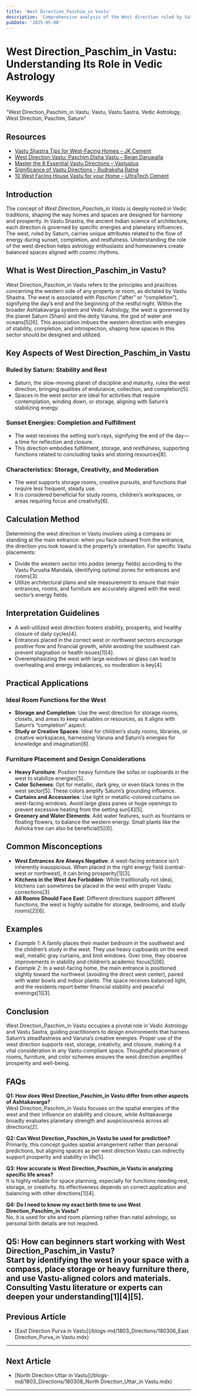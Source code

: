 ```yaml
---
title: 'West Direction_Paschim_in Vastu'
description: 'Comprehensive analysis of the West direction ruled by Saturn, its characteristics related to sunset, completion, storage, and rest, with detailed recommendations for appropriate room functions, furniture placement, and design considerations for western areas.'
pubDate: '2025-05-08'
---
```


# West Direction_Paschim_in Vastu: Understanding Its Role in Vedic Astrology

## Keywords

"West Direction_Paschim_in Vastu, Vastu, Vastu Sastra, Vedic Astrology, West Direction, Paschim, Saturn"

## Resources 

- [Vastu Shastra Tips for West-Facing Homes – JK Cement](https://www.jkcement.com/blog/vastu/vastu-shastra-for-west-facing-home/)
- [West Direction Vastu: Paschim Disha Vastu – Bejan Daruwalla](https://bejandaruwalla.com/blogs/vastu-shastra/west-direction-vastu)
- [Master the 8 Essential Vastu Directions – Vastuplus](https://vastuplus.com/vastu-directions.html)
- [Significance of Vastu Directions – Rudraksha Ratna](https://www.rudraksha-ratna.com/articles/significance-of-vastu-directions)
- [10 West Facing House Vastu for your Home – UltraTech Cement](https://www.ultratechcement.com/for-homebuilders/home-building-explained-single/descriptive-articles/west-facing-house-vastu)

## Introduction

The concept of *West Direction_Paschim_in Vastu* is deeply rooted in Vedic traditions, shaping the way homes and spaces are designed for harmony and prosperity. In Vastu Shastra, the ancient Indian science of architecture, each direction is governed by specific energies and planetary influences. The west, ruled by Saturn, carries unique attributes related to the flow of energy during sunset, completion, and restfulness. Understanding the role of the west direction helps astrology enthusiasts and homeowners create balanced spaces aligned with cosmic rhythms.

## What is West Direction_Paschim_in Vastu?

West Direction_Paschim_in Vastu refers to the principles and practices concerning the western side of any property or room, as dictated by Vastu Shastra. The west is associated with *Paschim* (“after” or “completion”), signifying the day’s end and the beginning of the restful night. Within the broader Ashtakavarga system and Vedic Astrology, the west is governed by the planet Saturn (Shani) and the deity Varuna, the god of water and oceans[5][6]. This association imbues the western direction with energies of stability, completion, and introspection, shaping how spaces in this sector should be designed and utilized.

## Key Aspects of West Direction_Paschim_in Vastu

### **Ruled by Saturn: Stability and Rest**

- Saturn, the slow-moving planet of discipline and maturity, rules the west direction, bringing qualities of endurance, collection, and completion[5].
- Spaces in the west sector are ideal for activities that require contemplation, winding down, or storage, aligning with Saturn’s stabilizing energy.

### **Sunset Energies: Completion and Fulfillment**

- The west receives the setting sun’s rays, signifying the end of the day—a time for reflection and closure.
- This direction embodies fulfillment, storage, and restfulness, supporting functions related to concluding tasks and storing resources[8].

### **Characteristics: Storage, Creativity, and Moderation**

- The west supports storage rooms, creative pursuits, and functions that require less frequent, steady use.
- It is considered beneficial for study rooms, children’s workspaces, or areas requiring focus and creativity[6].

## Calculation Method

Determining the west direction in Vastu involves using a compass or standing at the main entrance: when you face outward from the entrance, the direction you look toward is the property’s orientation. For specific Vastu placements:
- Divide the western sector into *padas* (energy fields) according to the Vastu Purusha Mandala, identifying optimal zones for entrances and rooms[3].
- Utilize architectural plans and site measurement to ensure that main entrances, rooms, and furniture are accurately aligned with the west sector’s energy fields.

## Interpretation Guidelines

- A well-utilized west direction fosters stability, prosperity, and healthy closure of daily cycles[4].
- Entrances placed in the correct west or northwest sectors encourage positive flow and financial growth, while avoiding the southwest can prevent stagnation or health issues[1][4].
- Overemphasizing the west with large windows or glass can lead to overheating and energy imbalances, so moderation is key[4].

## Practical Applications

### **Ideal Room Functions for the West**

- **Storage and Completion**: Use the west direction for storage rooms, closets, and areas to keep valuables or resources, as it aligns with Saturn’s “completion” aspect.
- **Study or Creative Spaces**: Ideal for children’s study rooms, libraries, or creative workspaces, harnessing Varuna and Saturn’s energies for knowledge and imagination[6].

### **Furniture Placement and Design Considerations**

- **Heavy Furniture**: Position heavy furniture like sofas or cupboards in the west to stabilize energies[5].
- **Color Schemes**: Opt for metallic, dark grey, or even black tones in the west sector[5]. These colors amplify Saturn’s grounding influence.
- **Curtains and Accessories**: Use light or metallic-colored curtains on west-facing windows. Avoid large glass panes or huge openings to prevent excessive heating from the setting sun[4][5].
- **Greenery and Water Elements**: Add water features, such as fountains or floating flowers, to balance the western energy. Small plants like the Ashoka tree can also be beneficial[5][6].

## Common Misconceptions

- **West Entrances Are Always Negative**: A west-facing entrance isn’t inherently inauspicious. When placed in the right energy field (central-west or northwest), it can bring prosperity[1][3].
- **Kitchens in the West Are Forbidden**: While traditionally not ideal, kitchens can sometimes be placed in the west with proper Vastu corrections[3].
- **All Rooms Should Face East**: Different directions support different functions; the west is highly suitable for storage, bedrooms, and study rooms[2][6].

## Examples

- *Example 1*: A family places their master bedroom in the southwest and the children’s study in the west. They use heavy cupboards on the west wall, metallic gray curtains, and limit windows. Over time, they observe improvements in stability and children’s academic focus[5][6].
- *Example 2*: In a west-facing home, the main entrance is positioned slightly toward the northwest (avoiding the direct west center), paired with water bowls and indoor plants. The space receives balanced light, and the residents report better financial stability and peaceful evenings[1][3].

## Conclusion

West Direction_Paschim_in Vastu occupies a pivotal role in Vedic Astrology and Vastu Sastra, guiding practitioners to design environments that harness Saturn’s steadfastness and Varuna’s creative energies. Proper use of the west direction supports rest, storage, creativity, and closure, making it a vital consideration in any Vastu-compliant space. Thoughtful placement of rooms, furniture, and color schemes ensures the west direction amplifies prosperity and well-being.

## FAQs

**Q1: How does West Direction_Paschim_in Vastu differ from other aspects of Ashtakavarga?**  
West Direction_Paschim_in Vastu focuses on the spatial energies of the west and their influence on stability and closure, while Ashtakavarga broadly evaluates planetary strength and auspiciousness across all directions[2].

**Q2: Can West Direction_Paschim_in Vastu be used for prediction?**  
Primarily, this concept guides spatial arrangement rather than personal predictions, but aligning spaces as per west direction Vastu can indirectly support prosperity and stability in life[5].

**Q3: How accurate is West Direction_Paschim_in Vastu in analyzing specific life areas?**  
It is highly reliable for space planning, especially for functions needing rest, storage, or creativity. Its effectiveness depends on correct application and balancing with other directions[1][4].

**Q4: Do I need to know my exact birth time to use West Direction_Paschim_in Vastu?**  
No, it is used for site and room planning rather than natal astrology, so personal birth details are not required.

**Q5: How can beginners start working with West Direction_Paschim_in Vastu?**  
Start by identifying the west in your space with a compass, place storage or heavy furniture there, and use Vastu-aligned colors and materials. Consulting Vastu literature or experts can deepen your understanding[1][4][5].
---

## Previous Article
- [East Direction Purva in Vastu](/blogs-md/1803_Directions/180306_East Direction_Purva_in Vastu.mdx)

---

## Next Article
- [North Direction Uttar in Vastu](/blogs-md/1803_Directions/180308_North Direction_Uttar_in Vastu.mdx)

---
